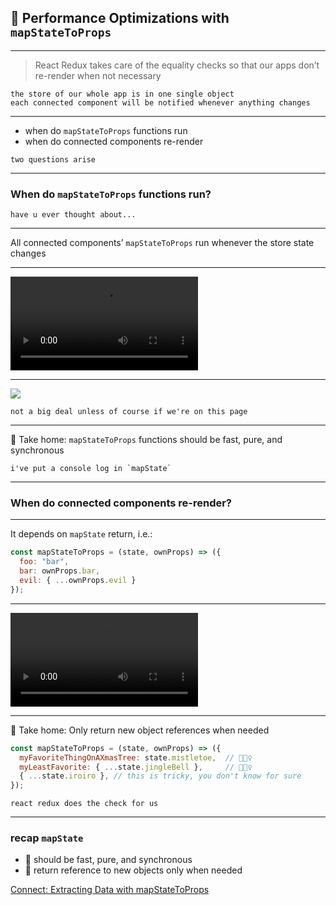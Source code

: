 ## 🌰 Performance Optimizations with `mapStateToProps`

---

> React Redux takes care of the equality checks so that our apps don’t re-render when not necessary

```notes
the store of our whole app is in one single object
each connected component will be notified whenever anything changes
```

---

- when do `mapStateToProps` functions run
- when do connected components re-render

```notes
two questions arise
```

---

### When do `mapStateToProps` functions run?

```notes
have u ever thought about...
```

---

All connected components’ `mapStateToProps` run whenever the store state changes

---

<video controls autoPlay loop>
  <source src="./assets/mapState runs.mov" />
</video>

---

<div style={{ width: "100vw", height: "100vh", overflowY: "scroll" }}>
  <img src="./assets/shopee.png" />
</div>

```notes
not a big deal unless of course if we're on this page
```

---

🙈 Take home: `mapStateToProps` functions should be fast, pure, and synchronous

```notes
i've put a console log in `mapState`
```

---

### When do connected components re-render?

---

It depends on `mapState` return, i.e.:

```jsx
const mapStateToProps = (state, ownProps) => ({
  foo: "bar",
  bar: ownProps.bar,
  evil: { ...ownProps.evil }
});
```

---

<video controls autoPlay loop>
  <source src="./assets/re-renders.mov" />
</video>

---

🙊 Take home: Only return new object references when needed

```js
const mapStateToProps = (state, ownProps) => ({
  myFavoriteThingOnAXmasTree: state.mistletoe,  // 💁🏻‍♀️
  myLeastFavorite: { ...state.jingleBell },     // 🙅🏻‍♀️
  { ...state.iroiro }, // this is tricky, you don't know for sure
});
```

```notes
react redux does the check for us
```

---

### recap `mapState`

- 🙊 should be fast, pure, and synchronous
- 🙈 return reference to new objects only when needed

[Connect: Extracting Data with mapStateToProps](https://react-redux.js.org/using-react-redux/connect-mapstate)

